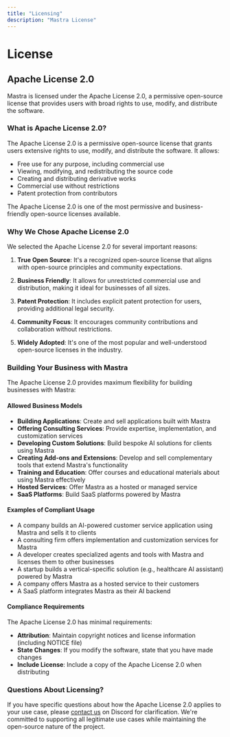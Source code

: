 ---
title: "Licensing"
description: "Mastra License"
---

# License

## Apache License 2.0

Mastra is licensed under the Apache License 2.0, a permissive open-source license that provides users with broad rights to use, modify, and distribute the software.

### What is Apache License 2.0?

The Apache License 2.0 is a permissive open-source license that grants users extensive rights to use, modify, and distribute the software. It allows:

- Free use for any purpose, including commercial use
- Viewing, modifying, and redistributing the source code
- Creating and distributing derivative works
- Commercial use without restrictions
- Patent protection from contributors

The Apache License 2.0 is one of the most permissive and business-friendly open-source licenses available.

### Why We Chose Apache License 2.0

We selected the Apache License 2.0 for several important reasons:

1. **True Open Source**: It's a recognized open-source license that aligns with open-source principles and community expectations.

2. **Business Friendly**: It allows for unrestricted commercial use and distribution, making it ideal for businesses of all sizes.

3. **Patent Protection**: It includes explicit patent protection for users, providing additional legal security.

4. **Community Focus**: It encourages community contributions and collaboration without restrictions.

5. **Widely Adopted**: It's one of the most popular and well-understood open-source licenses in the industry.

### Building Your Business with Mastra

The Apache License 2.0 provides maximum flexibility for building businesses with Mastra:

#### Allowed Business Models

- **Building Applications**: Create and sell applications built with Mastra
- **Offering Consulting Services**: Provide expertise, implementation, and customization services
- **Developing Custom Solutions**: Build bespoke AI solutions for clients using Mastra
- **Creating Add-ons and Extensions**: Develop and sell complementary tools that extend Mastra's functionality
- **Training and Education**: Offer courses and educational materials about using Mastra effectively
- **Hosted Services**: Offer Mastra as a hosted or managed service
- **SaaS Platforms**: Build SaaS platforms powered by Mastra

#### Examples of Compliant Usage

- A company builds an AI-powered customer service application using Mastra and sells it to clients
- A consulting firm offers implementation and customization services for Mastra
- A developer creates specialized agents and tools with Mastra and licenses them to other businesses
- A startup builds a vertical-specific solution (e.g., healthcare AI assistant) powered by Mastra
- A company offers Mastra as a hosted service to their customers
- A SaaS platform integrates Mastra as their AI backend

#### Compliance Requirements

The Apache License 2.0 has minimal requirements:

- **Attribution**: Maintain copyright notices and license information (including NOTICE file)
- **State Changes**: If you modify the software, state that you have made changes
- **Include License**: Include a copy of the Apache License 2.0 when distributing

### Questions About Licensing?

If you have specific questions about how the Apache License 2.0 applies to your use case, please [contact us](https://discord.gg/BTYqqHKUrf) on Discord for clarification. We're committed to supporting all legitimate use cases while maintaining the open-source nature of the project.
